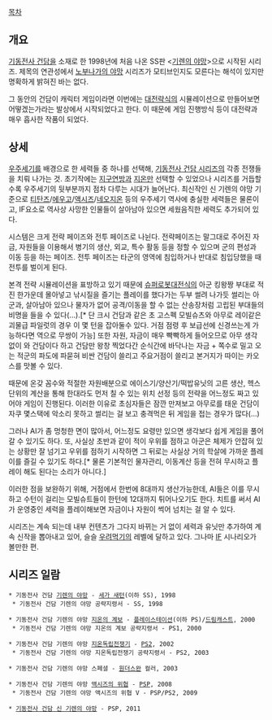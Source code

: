 [[목차]]

== 개요 ==
[[기동전사 건담]]을 소재로 한 1998년에 처음 나온 SS판 <[[기렌의 야망]]>으로 시작된 시리즈. 제목의 연관성에서 [[노부나가의 야망]] 시리즈가 모티브인지도 모른다는 해석이 있지만 명확하게 밝혀진 바는 없다.

그 동안의 건담이 캐릭터 게임이라면 이번에는 [[대전략]]식의 시뮬레이션으로 만들어보면 어떻겠는가라는 발상에서 시작되었다고 한다. 이 때문에 게임 진행방식 등이 대전략과 매우 흡사한 작품이 되었다.


== 상세 ==
[[우주세기]]를 배경으로 한 세력들 중 하나를 선택해, [[기동전사 건담 시리즈]]의 각종 전쟁들을 치뤄 나가는 것. 초기작에는 [[지구연방]]과 [[지온]]만 선택할 수 있었으나 시리즈를 거듭할수록 우주세기의 뒷부분까지 점차 다루는 시대가 늘어난다. 최신작인 신 기렌의 야망 기준으로 [[티탄즈]]/[[에우고]]/[[액시즈]]/[[네오지온]] 등의 우주세기 역사에 충실한 세력들은 물론이고, IF요소로 역사상 사망한 인물들이 살아남아 있으면 세웠음직한 세력도 추가되어 있다.

시스템은 크게 전략 페이즈와 전투 페이즈로 나뉜다. 전략페이즈는 말그대로 주어진 자금, 자원들을 이용해서 병기의 생산, 외교, 특수 활동 등을 정할 수 있으며 군의 편성과 이동 등을 하는 페이즈. 전투 페이즈는 타군의 영역에 침입하거나 반대로 침입당했을 때 전투를 벌이게 된다.

본격 전략 시뮬레이션을 표방하고 있기 때문에 [[슈퍼로봇대전]]식의 아군 킹왕짱 부대로 적진 한가운데 몰아넣고 낚시질을 즐기는 플레이를 했다가는 두부 썰려 나가듯 썰리는 아군과, 살아남아 있으나 물자가 없어 공격/이동을 할 수 없는 산송장처럼 고립된 부대들의 비명을 들을 수 있다(…).[* 단 크시 건담과 같은 초 고스펙 모빌슈츠와 아무로 레이같은 괴물급 파일럿의 경우 이 몇 턴을 잡아둘수 있다. 거점 점령 후 보급선에 신경쓰는게 가능하다면 역으로 무쌍이 가능] 또한 자원, 자금이 매우 빡빡하게 들어오므로 아무 생각 없이 와 건담이다 하고 건담만 왕창 찍었다간 순식간에 바닥나는 자금 + 쪽수로 밀고 오는 적군의 파도에 파묻혀 비싼 건담이 쓸리고 주요거점이 쓸리고 본거지가 따이는 카오스를 맛볼 수 있다.

때문에 온갖 꼼수와 적절한 자원배분으로 에이스기/양산기/떡밥유닛의 고른 생산, 헥스단위의 계산을 통해 한대라도 먼저 칠 수 있는 위치 선정 등의 전략을 어느정도 짜고 있어야 게임이 진행된다. 이러한 이유로 초심자들은 잠깐 만져보고 아무로를 태운 건담이 자쿠 몇스택에 악소리 못하고 썰리는 걸 보고 충격먹은 뒤 게임을 접는 경우가 많다(…)

그러나 AI가 좀 멍청한 면이 많아서, 어느정도 요령만 있으면 생각보다 쉽게 게임을 풀어갈 수 있기도 하다. 또, 사실상 초반과 같이 적이 우위를 점하고 아군은 체제가 안잡혀 있는 상황만 잘 넘기고 우위를 점하기 시작하면 그 뒤로는 사실상 거의 학살에 가까운 플레이를 즐길 수 있기도 하다.[* 물론 기본적인 물자관리, 이동계산 등을 전혀 무시하고 플레이 해도 된다는 소리가 아니다.]

이러한 점을 보완하기 위해, 거점에서 한번에 8대까지 생산가능한데, AI들은 이를 무시하고 수턴이 걸리는 모빌슈트들이 한턴에 12대까지 튀어나오기도 한다. 치트를 써서 AI가 운영중인 세력을 플레이해보면 자금이나 자원이 썩어 넘치는 걸 알 수 있다. 

시리즈는 계속 되는데 내부 컨텐츠가 그다지 바뀌는 거 없이 세력과 유닛만 추가하여 계속 신작을 뽑아내고 있어, 슬슬 [[우려먹기]]의 레벨에 달하고 있다. 그나마 [[IF]] 시나리오가 볼만한 편.


== 시리즈 일람 ==
 * 기동전사 건담 [[기렌의 야망]] - [[세가 새턴]](이하 SS), 1998
  * 기동전사 건담 기렌의 야망 공략지령서 - SS, 1998

 * 기동전사 건담 기렌의 야망 [[지온의 계보]] - [[플레이스테이션]](이하 PS)/[[드림캐스트]], 2000
  * 기동전사 건담 기렌의 야망 지온의 계보 공략지령서 - PS1, 2000

 * 기동전사 건담 기렌의 야망 [[지온독립전쟁기]] - [[PS2]], 2002
  * 기동전사 건담 기렌의 야망 지온독립전쟁기 공략지령서 - PS2, 2003

 * 기동전사 건담 기렌의 야망 스페셜 - [[원더스완]] 컬러, 2003

 * 기동전사 건담 기렌의 야망 [[액시즈의 위협]] - [[PSP]], 2008
  * 기동전사 건담 기렌의 야망 액시즈의 위협 V - PSP/PS2, 2009

 * [[기동전사 건담 신 기렌의 야망]] - PSP, 2011
